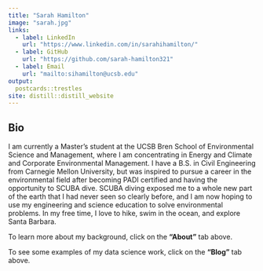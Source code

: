 ```yaml
---
title: "Sarah Hamilton"
image: "sarah.jpg"
links:
  - label: LinkedIn
    url: "https://www.linkedin.com/in/sarahihamilton/"
  - label: GitHub
    url: "https://github.com/sarah-hamilton321"
  - label: Email
    url: "mailto:sihamilton@ucsb.edu"
output:
  postcards::trestles
site: distill::distill_website
---
```

 
## Bio
 
I am currently a Master's student at the UCSB Bren School of Environmental Science and Management, where I am concentrating in Energy and Climate and Corporate Environmental Management. I have a B.S. in Civil Engineering from Carnegie Mellon University, but was inspired to pursue a career in the environmental field after becoming PADI certified and having the opportunity to SCUBA dive. SCUBA diving exposed me to a whole new part of the earth that I had never seen so clearly before, and I am now hoping to use my engineering and science education to solve environmental problems. In my free time, I love to hike, swim in the ocean, and explore Santa Barbara.

To learn more about my background, click on the **"About"** tab above. 

To see some examples of my data science work, click on the **"Blog"** tab above. 
